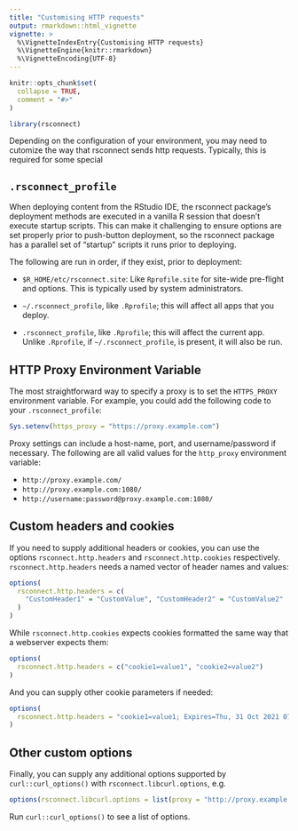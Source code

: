 ```yaml
---
title: "Customising HTTP requests"
output: rmarkdown::html_vignette
vignette: >
  %\VignetteIndexEntry{Customising HTTP requests}
  %\VignetteEngine{knitr::rmarkdown}
  %\VignetteEncoding{UTF-8}
---
```


```r
knitr::opts_chunk$set(
  collapse = TRUE,
  comment = "#>"
)
```

```r
library(rsconnect)
```

Depending on the configuration of your environment, you may need to cutomize the way that rsconnect sends http requests. Typically, this is required for some special 

## `.rsconnect_profile`

When deploying content from the RStudio IDE, the rsconnect package's deployment methods are executed in a vanilla R session that doesn't execute startup scripts. This can make it challenging to ensure options are set properly prior to push-button deployment, so the rsconnect package has a parallel set of "startup" scripts it runs prior to deploying. 

The following are run in order, if they exist, prior to deployment:

* `$R_HOME/etc/rsconnect.site`: Like `Rprofile.site` for site-wide pre-flight and options.
  This is typically used by system administrators.
  
* `~/.rsconnect_profile`, like `.Rprofile`; this will affect all apps that you deploy.

* `.rsconnect_profile`, like `.Rprofile`; this will affect the current app.
  Unlike `.Rprofile`, if `~/.rsconnect_profile`, is present, it will also be run.

## HTTP Proxy Environment Variable

The most straightforward way to specify a proxy is to set the `HTTPS_PROXY` environment variable. For example, you could add the following code to your `.rsconnect_profile`:

```R
Sys.setenv(https_proxy = "https://proxy.example.com")
```

Proxy settings can include a host-name, port, and username/password if necessary. The following
are all valid values for the `http_proxy` environment variable:

* `http://proxy.example.com/`
* `http://proxy.example.com:1080/`
* `http://username:password@proxy.example.com:1080/`

## Custom headers and cookies

If you need to supply additional headers or cookies, you can use the options `rsconnect.http.headers` and `rsconnect.http.cookies` respectively. `rsconnect.http.headers` needs a named vector of header names and values:

```r
options(
  rsconnect.http.headers = c(
    "CustomHeader1" = "CustomValue", "CustomHeader2" = "CustomValue2"
  )
)
```

While `rsconnect.http.cookies` expects cookies formatted the same way that a webserver expects them:

```r
options(
  rsconnect.http.headers = c("cookie1=value1", "cookie2=value2")
)
```

And you can supply other cookie parameters if needed:

```r
options(
  rsconnect.http.headers = "cookie1=value1; Expires=Thu, 31 Oct 2021 07:28:00 GMT; Secure"
)
```

## Other custom options

Finally, you can supply any additional options supported by `curl::curl_options()` with `rsconnect.libcurl.options`, e.g.

```R
options(rsconnect.libcurl.options = list(proxy = "http://proxy.example.com")
```

Run `curl::curl_options()` to see a list of options.
